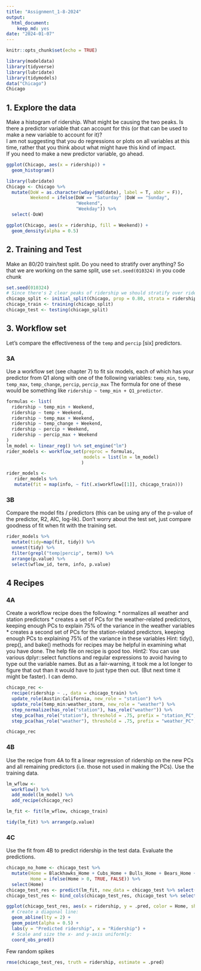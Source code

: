 ```yaml
---
title: "Assignment_1-8-2024"
output: 
  html_document: 
    keep_md: yes
date: "2024-01-07"
---
```


```r
knitr::opts_chunk$set(echo = TRUE)
```

```r
library(modeldata)
library(tidyverse)
library(lubridate)
library(tidymodels)
data("Chicago")
Chicago
```

## 1.  Explore the data

Make a histogram of ridership.  What might be causing the two peaks.  Is there a predictor variable that can account for this (or that can be used to make a new variable to account for it)?  
I am not suggesting that you do regressions or plots on all variables at this time, rather that you think about what might have this kind of impact.  
If you need to make a new predictor variable, go ahead.

```r
ggplot(Chicago, aes(x = ridership)) +
  geom_histogram()
```

```r
library(lubridate)
Chicago <- Chicago %>%
  mutate(DoW = as.character(wday(ymd(date), label = T, abbr = F)),
         Weekend = ifelse(DoW == "Saturday" |DoW == "Sunday",
                          "Weekend",
                          "Weekday")) %>%
  select(-DoW)

ggplot(Chicago, aes(x = ridership, fill = Weekend)) +
  geom_density(alpha = 0.5)
```

## 2. Training and Test
Make an 80/20 train/test split.  Do you need to stratify over anything?
So that we are working on the same split, use `set.seed(010324)` in you code chunk

```r
set.seed(010324)
# Since there's 2 clear peaks of ridership we should stratify over ridership to make sure we get even amounts of samples across the two peaks
chicago_split <- initial_split(Chicago, prop = 0.80, strata = ridership)
chicago_train <- training(chicago_split)
chicago_test <- testing(chicago_split)
```

## 3. Workflow set
Let's compare the effectiveness  of the `temp` and `percip` [six] predictors.

### 3A
Use a workflow set (see chapter 7) to fit six models, each of which has your predictor from Q1 along with one of the following variables:
`temp_min`, `temp`, `temp_max`, `temp_change`, `percip`, `percip_max`
The formula for one of these would be something like `ridership ~ temp_min + Q1_predictor`.

```r
formulas <- list(
  ridership ~ temp_min + Weekend,
  ridership ~ temp + Weekend,
  ridership ~ temp_max + Weekend,
  ridership ~ temp_change + Weekend,
  ridership ~ percip + Weekend,
  ridership ~ percip_max + Weekend
)
lm_model <- linear_reg() %>% set_engine("lm")
rider_models <- workflow_set(preproc = formulas,
                             models = list(lm = lm_model)
                            )

rider_models <-
   rider_models %>%
   mutate(fit = map(info, ~ fit(.x$workflow[[1]], chicago_train)))
```

### 3B
Compare the model fits / predictors (this can be using any of the p-value of the predictor, R2, AIC, log-lik).  Don't worry about the test set, just compare goodness of fit when fit with the training set.

```r
rider_models %>%
  mutate(tidy=map(fit, tidy)) %>%
  unnest(tidy) %>%
  filter(grepl("temp|percip", term)) %>%
  arrange(p.value) %>%
  select(wflow_id, term, info, p.value)
```

## 4 Recipes
### 4A
Create a workflow recipe does the following:
* normalizes all weather and station predictors
* creates a set of PCs for the weather-related predictors, keeping enough PCs to explain 75% of the variance in the weather variables
* creates a second set of PCs for the station-related predictors, keeping enough PCs to explaining 75% of the variance in these variables
Hint: tidy(), prep(), and bake() methods for recipes may be helpful in examining what you have done.  The help file on recipe is good too.
Hint2: You can use various dplyr::select functions and regular expressions to avoid having to type out the variable names.  But as a fair-warning, it took me a lot longer to figure that out than it would have to just type then out.  (But next time it might be faster).  I can demo.

```r
chicago_rec <- 
  recipe(ridership ~ ., data = chicago_train) %>%
  update_role(Austin:California, new_role = "station") %>%
  update_role(temp_min:weather_storm, new_role = "weather") %>%
  step_normalize(has_role("station"), has_role("weather")) %>%
  step_pca(has_role("station"), threshold = .75, prefix = "station_PC", id = "station_pca") %>%
  step_pca(has_role("weather"), threshold = .75, prefix = "weather_PC", id = "weather_pca")

chicago_rec
```

### 4B
Use the recipe from 4A to fit a linear regression of ridership on the new PCs and all remaining predictors (i.e. those not used in making the PCs).  Use the training data.

```r
lm_wflow <- 
  workflow() %>% 
  add_model(lm_model) %>% 
  add_recipe(chicago_rec)

lm_fit <- fit(lm_wflow, chicago_train)

tidy(lm_fit) %>% arrange(p.value)
```

### 4C
Use the fit from 4B to predict ridership in the test data.  Evaluate the predictions.

```r
chicago_no_home <- chicago_test %>%
  mutate(Home = Blackhawks_Home + Cubs_Home + Bulls_Home + Bears_Home + WhiteSox_Home,
         Home = ifelse(Home > 0, TRUE, FALSE)) %>%
  select(Home)
chicago_test_res <- predict(lm_fit, new_data = chicago_test %>% select(-ridership))
chicago_test_res <- bind_cols(chicago_test_res, chicago_test %>% select(ridership, Weekend), chicago_no_home)
```

```r
ggplot(chicago_test_res, aes(x = ridership, y = .pred, color = Home, shape = Weekend)) + 
  # Create a diagonal line:
  geom_abline(lty = 2) + 
  geom_point(alpha = 0.5) + 
  labs(y = "Predicted ridership", x = "Ridership") +
  # Scale and size the x- and y-axis uniformly:
  coord_obs_pred()
```

Few random spikes

```r
rmse(chicago_test_res, truth = ridership, estimate = .pred)
```

